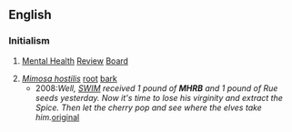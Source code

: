 ==English==

===Initialism===
{{en-initialism}}

# {{lb|en|Australia}} [[mental health|Mental Health]] [[review|Review]] [[board|Board]]
# ''[[w:Mimosa tenuiflora|Mimosa hostilis]]'' [[root]] [[bark]]
#* 2008:''Well, [[SWIM]] received 1 pound of '''MHRB''' and 1 pound of Rue seeds yesterday. Now it's time to lose his virginity and extract the Spice. Then let the cherry pop and see where the elves take him.''[http://www.dmt-nexus.com/forum/default.aspx?g=posts&t=999 original]